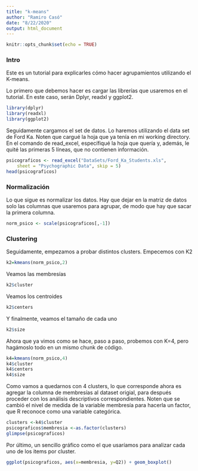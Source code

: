 ```yaml
---
title: "k-means"
author: "Ramiro Casó"
date: "8/22/2020"
output: html_document
---
```


```r
knitr::opts_chunk$set(echo = TRUE)
```

### Intro

Este es un tutorial para explicarles cómo hacer agrupamientos utilizando el K-means. 

Lo primero que debemos hacer es cargar las librerías que usaremos en el tutorial. En este caso, serán Dplyr, readxl y ggplot2. 

```r
library(dplyr)
library(readxl)
library(ggplot2)
```

Seguidamente cargamos el set de datos. Lo haremos utilizando el data set de Ford Ka. Noten que cargué la hoja que ya tenía en mi working directory. En el comando de read_excel, específiqué la hoja que quería y, además, le quité las primeras 5 líneas, que no contienen información. 

```r
psicograficos <- read_excel("DataSets/Ford_Ka_Students.xls", 
    sheet = "Psychographic Data", skip = 5)
head(psicograficos)
```


### Normalización

Lo que sigue es normalizar los datos. Hay que dejar en la matriz de datos solo las columnas que usaremos para agrupar, de modo que hay que sacar la primera columna. 
```r
norm_psico <- scale(psicograficos[,-1])
```


### Clustering

Seguidamente, empezamos a probar distintos clusters. Empecemos con K2
```r
k2=kmeans(norm_psico,2)
```
Veamos las membresías
```r
k2$cluster
```
Veamos los centroides
```r
k2$centers
```
Y finalmente, veamos el tamaño de cada uno 
```r
k2$size
```

Ahora que ya vimos como se hace, paso a paso, probemos con K=4, pero hagámoslo todo en un mismo chunk de código. 

```r
k4=kmeans(norm_psico,4)
k4$cluster
k4$centers
k4$size
```

Como vamos a quedarnos con 4 clusters, lo que corresponde ahora es agregar la columna de membresías al dataset origial, para después proceder con los análisis descriptivos correspondientes. Noten que se cambió el nivel de medida de la variable membresía para hacerla un factor, que R reconoce como una variable categórica.  
```r
clusters <-k4$cluster
psicograficos$membresia <-as.factor(clusters)
glimpse(psicograficos)
```

Por último, un sencillo gráfico como el que usaríamos para analizar cada uno de los items por cluster. 
```r
ggplot(psicograficos, aes(x=membresia, y=Q2)) + geom_boxplot()
```

